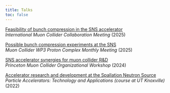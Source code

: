 ```yaml
---
title: Talks
toc: false
---
```



[Feasibility of bunch compression in the SNS accelerator]() \
*International Muon Collider Collaboration Meeting* (2025) \

[Possible bunch compression experiments at the SNS](./files/2025-01-31_sns-bunch-compression.pdf) \
*Muon Collider WP3 Proton Complex Monthly Meeting* (2025)

[SNS accelerator synergies for muon collider R&D](https://agenda.hep.wisc.edu/event/2140/contributions/30224/attachments/9569/11827/2024-02-23_sns_synergies.pdf) \
*Princeton Muon Collider Organizational Workshop* (2024)

[Accelerator research and development at the Spallation Neutron Source]()
*Particle Accelerators: Technology and Applications (course at UT Knoxville)* (2022)
